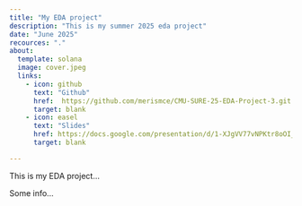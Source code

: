 ```yaml
---
title: "My EDA project"
description: "This is my summer 2025 eda project"
date: "June 2025"
recources: "."
about:
  template: solana
  image: cover.jpeg
  links: 
    - icon: github
      text: "Github"
      href:  https://github.com/merismce/CMU-SURE-25-EDA-Project-3.git
      target: blank
    - icon: easel
      text: "Slides"
      href: https://docs.google.com/presentation/d/1-XJgVV77vNPKtr8oOI_e-rkl5OxJrN9twL4YgkBDsZk/edit?usp=sharing 
      target: blank

---
```


This is my EDA project...

Some info...